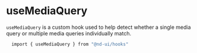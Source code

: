 
<Meta title="Hooks/useMediaQuery" />

# useMediaQuery

`useMediaQuery` is a custom hook used to help detect whether a single media query or multiple media queries individually match.

```bash
  import { useMediaQuery } from "@nd-ui/hooks"
```
